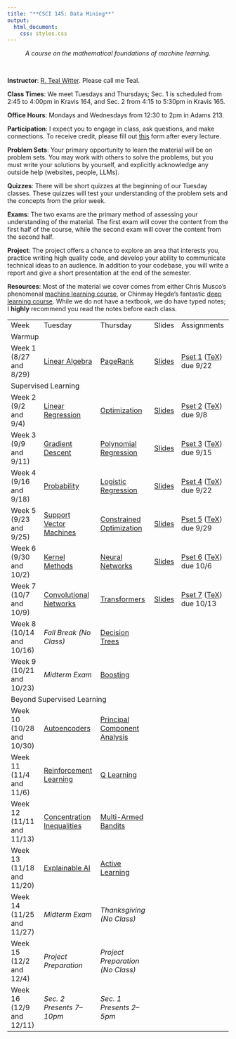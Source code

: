```yaml
---
title: "**CSCI 145: Data Mining**"
output:
  html_document:
    css: styles.css
---
```


<center>
*A course on the mathematical foundations of machine learning.*
</center>

<br>

<div class="row">
  <div class="col" markdown="1">

  **Instructor**: [R. Teal Witter](https://www.rtealwitter.com/). Please call me Teal.
  
  **Class Times**: We meet Tuesdays and Thursdays; Sec. 1 is scheduled from 2:45 to 4:00pm in Kravis 164, and Sec. 2 from 4:15 to 5:30pm in Kravis 165.
  
  **Office Hours**: Mondays and Wednesdays from 12:30 to 2pm in Adams 213.
  
  **Participation**: I expect you to engage in class, ask questions, and make connections. To receive credit, please fill out [this](https://forms.gle/zQG3iLAqCDTzDyv98) form after every lecture.

  **Problem Sets**: Your primary opportunity to learn the material will be on problem sets. You may work with others to solve the problems, but you must write your solutions by yourself, and explicitly acknowledge any outside help (websites, people, LLMs).

  </div>
  <div class="col" markdown="1">

  **Quizzes**:
  There will be short quizzes at the beginning of our Tuesday classes. These quizzes will test your understanding of the problem sets and the concepts from the prior week.

  **Exams**: The two exams are the primary method of assessing your understanding of the material. The first exam will cover the content from the first half of the course, while the second exam will cover the content from the second half.

  **Project**: The  project offers a chance to explore an area that interests you, practice writing high quality code, and develop your ability to communicate technical ideas to an audience. In addition to your codebase, you will write a report and give a short presentation at the end of the semester. 

  </div>
</div>

**Resources**: Most of the material we cover comes from either Chris Musco's phenomenal [machine learning course](https://www.chrismusco.com/machinelearning2024_grad/), or Chinmay Hegde's fantastic [deep learning course](https://chinmayhegde.github.io/dl-notes/). While we do not have a textbook, we do have typed notes; I **highly** recommend you read the notes before each class.

<table style="width: 100%; border-collapse: collapse;">
  <tr>
    <td>Week</td>
    <td>Tuesday</td>
    <td>Thursday</td>
    <td>Slides</td>
    <td>Assignments</td>
  </tr>

  <tr class="section-header">
    <td colspan="5">Warmup</td>
  </tr>
  <tr>
    <td>Week 1 (8/27 and 8/29)</td>
    <td><a href="notes/LinearAlgebra.qmd">Linear Algebra</a></td>
    <td><a href="notes/PageRank.qmd">PageRank</a></td>
    <td><a href="slides/Week1.pdf">Slides</a></td>
    <td>[Pset 1](psets/pset1.pdf) ([TeX](psets/pset1.tex)) due 9/22</td>
  </tr>

  <tr class="section-header">
    <td colspan="5">Supervised Learning</td>
  </tr>
  <tr>
    <td>Week 2 (9/2 and 9/4)</td>
    <td><a href="notes/LinearRegression.qmd">Linear Regression</a></td>
    <td><a href="notes/LinearRegression.qmd">Optimization</a></td>
    <td><a href="slides/Week2.pdf">Slides</a></td>
    <td>[Pset 2](psets/pset2.pdf) ([TeX](psets/pset2.tex)) due 9/8 </td>
  </tr>
  <tr>
    <td>Week 3 (9/9 and 9/11)</td>
    <td><a href="notes/GradientDescent.qmd">Gradient Descent</a></td>
    <td><a href="notes/PolynomialRegression.qmd">Polynomial Regression</a></td>
    <td><a href="slides/Week3.pdf">Slides</a></td>
    <td>[Pset 3](psets/pset3.pdf) ([TeX](psets/pset3.tex)) due 9/15 </td>
  </tr>
  <tr>
    <td>Week 4 (9/16 and 9/18)</td>
    <td><a href="notes/Probability.qmd">Probability</a></td>
    <td><a href="notes/LogisticRegression.qmd">Logistic Regression</a></td>
    <td><a href="slides/Week4.pdf">Slides</a></td>
    <td>[Pset 4](psets/pset4.pdf) ([TeX](psets/pset4.tex)) due 9/22 </td>
  </tr>
  <tr>
    <td>Week 5 (9/23 and 9/25)</td>
    <td><a href="notes/SupportVectorMachines.qmd">Support Vector Machines</a></td>
    <td><a href="notes/SupportVectorMachines.qmd">Constrained Optimization</a></td>
    <td><a href="slides/Week5.pdf">Slides</a></td>
    <td>[Pset 5](psets/pset5.pdf) ([TeX](psets/pset5.tex)) due 9/29 </td>
  </tr>
  <tr>
    <td>Week 6 (9/30 and 10/2)</td>
    <td><a href="notes/KernelMethods.qmd">Kernel Methods</a></td>
    <td><a href="notes/NeuralNetworks.qmd">Neural Networks</a></td>
    <td><a href="slides/Week6.pdf">Slides</a></td>
    <td>[Pset 6](psets/pset6.pdf) ([TeX](psets/pset6.tex)) due 10/6 </td>
  </tr>
  <tr>
    <td>Week 7 (10/7 and 10/9)</td>
    <td><a href="https://chinmayhegde.github.io/dl-notes/notes/lecture04/">Convolutional Networks</a></td>
    <td><a href="https://chinmayhegde.github.io/dl-notes/notes/lecture07/">Transformers</a></td>
    <td><a href="slides/Week7.pdf">Slides</a></td>
    <td>[Pset 7](psets/pset7.pdf) ([TeX](psets/pset7.tex)) due 10/13 </td>
  </tr>
  <tr>
    <td>Week 8 (10/14 and 10/16)</td>
    <td><i>Fall Break (No Class)</i></td>
    <td><a href="notes/DecisionTrees.qmd">Decision Trees</a></td>
    <td></td>
    <td></td>
  </tr>
  <tr>
    <td>Week 9 (10/21 and 10/23)</td>
    <td><i>Midterm Exam</i></td>
    <td><a href="notes/DecisionTrees.qmd">Boosting</a></td>
    <td></td>
    <td></td>
  </tr>
  <tr class="section-header">
    <td colspan="5">Beyond Supervised Learning</td>
  </tr>
  <tr>
    <td>Week 10 (10/28 and 10/30)</td>
    <td><a href="notes/Autoencoders.qmd">Autoencoders</a></td>
    <td><a href="notes/Autoencoders.qmd">Principal Component Analysis</a></td>
    <td></td>
    <td></td>
  </tr>
  <tr>
    <td>Week 11 (11/4 and 11/6)</td>
    <td><a href="https://chinmayhegde.github.io/dl-notes/notes/lecture09/">Reinforcement Learning</a></td>
    <td><a href="https://chinmayhegde.github.io/dl-notes/notes/lecture10/">Q Learning</a></td>
    <td></td>
    <td></td>
  </tr>
  <tr>
    <td>Week 12 (11/11 and 11/13)</td>
    <td><a href="notes/Concentration.qmd">Concentration Inequalities</a></td>
    <td><a href="notes/Bandits.qmd">Multi-Armed Bandits</a></td>
    <td></td>
    <td></td>
  </tr>
  <tr>
    <td>Week 13 (11/18 and 11/20)</td>
    <td><a href="notes/ExplainableAI.qmd">Explainable AI</a></td>
    <td><a href="notes/ExplainableAI.qmd">Active Learning</a></td>
    <td></td>
    <td></td>
  </tr>
  <tr>
    <td>Week 14 (11/25 and 11/27)</td>
    <td><i>Midterm Exam</i></td>
    <td><i>Thanksgiving (No Class)</i></td>
    <td></td>
    <td></td>
  </tr>
  <tr>
    <td>Week 15 (12/2 and 12/4)</td>
    <td><i>Project Preparation</i></td>
    <td><i>Project Preparation (No Class)</i></td>
    <td></td>
    <td></td>
  </tr>
  <tr>
    <td>Week 16 (12/9 and 12/11)</td>
    <td><i>Sec. 2 Presents 7–10pm</i></td>
    <td><i>Sec. 1 Presents 2–5pm</i></td>
    <td></td>
    <td></td>
  </tr>
</table>
